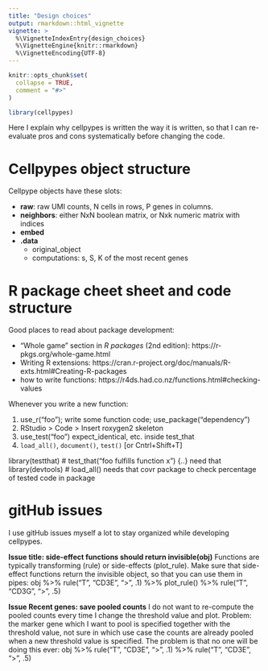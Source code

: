 ```yaml
---
title: "Design choices"
output: rmarkdown::html_vignette
vignette: >
  %\VignetteIndexEntry{design_choices}
  %\VignetteEngine{knitr::rmarkdown}
  %\VignetteEncoding{UTF-8}
---
```


```r
knitr::opts_chunk$set(
  collapse = TRUE,
  comment = "#>"
)
```

```r
library(cellpypes)
```

Here I explain why cellpypes is written the way it is written,
so that I can re-evaluate pros and cons systematically before 
changing the code.




# Cellpypes object structure

Cellpype objects have these slots:

  * **raw**: raw UMI counts, N cells in rows, P genes in columns.
  * **neighbors**: either NxN boolean matrix, or Nxk numeric matrix with indices
  * **embed**
  * **.data**
    * original_object
    * computations: s, S, K of the most recent genes



# R package cheet sheet and code structure

Good places to read about package development:

  * "Whole game" section in *R packages* (2nd edition): https://r-pkgs.org/whole-game.html
  * Writing R extensions: https://cran.r-project.org/doc/manuals/R-exts.html#Creating-R-packages
  * how to write functions: https://r4ds.had.co.nz/functions.html#checking-values


Whenever you write a new function:

  1. use_r("foo"); write some function code; use_package("dependency")
  2. RStudio > Code > Insert roxygen2 skeleton
  3. use_test("foo")
    expect_identical, etc. inside test_that
  4. `load_all()`, `document()`, `test()` [or Cntrl+Shift+T]


library(testthat)   # test_that("foo fulfills function x") {..} need that
library(devtools)   # load_all() needs that
covr package to check percentage of tested code in package







# gitHub issues
I use gitHub issues myself a lot to stay organized while developing cellpypes.


**Issue title: side-effect functions should return invisible(obj)**
Functions are typically transforming (rule) or side-effects (plot_rule).
Make sure that side-effect functions return the invisible object, so that you
can use them in pipes:
obj %>% rule("T", "CD3E", ">", .1) %>% plot_rule() %>% rule("T", "CD3G", ">", .5)

**Issue Recent genes: save pooled counts**
I do not want to re-compute the pooled counts every time I change the 
threshold value and plot.
Problem: the marker gene which I want to pool is specified together with
  the threshold value, not sure in which use case the counts are already 
  pooled when a new threshold value is specified.
  The problem is that no one will be doing this ever:
  obj %>% rule("T", "CD3E", ">", .1) %>% rule("T", "CD3E", ">", .5)
  
  